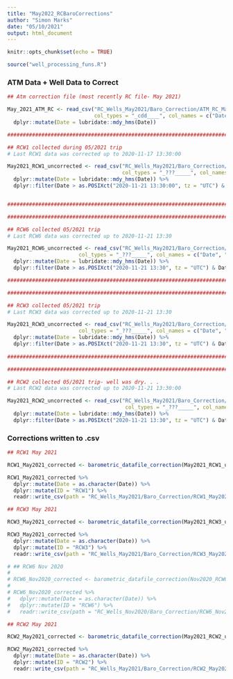 ```yaml
---
title: "May2022_RCBaroCorrections"
author: "Simon Marks"
date: "05/10/2021"
output: html_document
---
```


```r
knitr::opts_chunk$set(echo = TRUE)
```

```r

source("well_processing_funs.R")

```

### ATM Data + Well Data to Correct

```r

## Atm correction file (most recently RC file- May 2021)

May_2021_ATM_RC <- read_csv("RC_Wells_May2021/Baro_Correction/ATM_RC_May2021.csv", skip = 2,
                            col_types = "_cdd____", col_names = c("Date", "baro.pressure_psi", "baro.temp_F")) %>%
  dplyr::mutate(Date = lubridate::mdy_hms(Date))

#################################################################################################################

## RCW1 collected during 05/2021 trip
# Last RCW1 data was corrected up to 2020-11-17 13:30:00

May2021_RCW1_uncorrected <- read_csv("RC_Wells_May2021/Baro_Correction/RC1W_May2021_uncorrected.csv", skip = 2, 
                                     col_types = "_???_____", col_names = c("Date", "total.pressure_psi", "temp.ref_F")) %>% 
  dplyr::mutate(Date = lubridate::mdy_hms(Date)) %>% 
  dplyr::filter(Date > as.POSIXct("2020-11-21 13:30:00", tz = "UTC") & Date <= as.POSIXct("2021-05-01 11:00", tz = "UTC"))


#################################################################################################################

#################################################################################################################

## RCW6 collected 05/2021 trip
# Last RCW6 data was corrected up to 2020-11-21 13:30

May2021_RCW6_uncorrected <- read_csv("RC_Wells_May2021/Baro_Correction/RC6W_May2021_uncorrected.csv", skip = 2, 
                       col_types = "_???_____", col_names = c("Date", "total.pressure_psi", "temp.ref_F")) %>% 
  dplyr::mutate(Date = lubridate::mdy_hms(Date)) %>% 
  dplyr::filter(Date > as.POSIXct("2020-11-21 13:30", tz = "UTC") & Date <= as.POSIXct("2021-05-01 11:00", tz = "UTC"))

#################################################################################################################

#################################################################################################################

## RCW3 collected 05/2021 trip
# Last RCW3 data was corrected up to 2020-11-21 13:30

May2021_RCW3_uncorrected <- read_csv("RC_Wells_May2021/Baro_Correction/RC3W_May2021_uncorrected.csv", skip = 2, 
                       col_types = "_???_____", col_names = c("Date", "total.pressure_psi", "temp.ref_F")) %>% 
  dplyr::mutate(Date = lubridate::mdy_hms(Date)) %>% 
  dplyr::filter(Date > as.POSIXct("2020-11-21 13:30", tz = "UTC") & Date <= as.POSIXct("2021-05-01 11:00", tz = "UTC"))
  
#################################################################################################################

#################################################################################################################

## RCW2 collected 05/2021 trip- well was dry. . .
# Last RCW2 data was corrected up to 2020-11-21 13:30:00

May2021_RCW2_uncorrected <- read_csv("RC_Wells_May2021/Baro_Correction/RCW2_May2021_uncorrected.csv", skip = 2, 
                                      col_types = "_???_____", col_names = c("Date", "total.pressure_psi", "temp.ref_F")) %>% 
  dplyr::mutate(Date = lubridate::mdy_hms(Date)) %>% 
  dplyr::filter(Date > as.POSIXct("2020-11-21 13:30", tz = "UTC") & Date <= as.POSIXct("2021-05-01 11:00", tz = "UTC"))

```

### Corrections written to .csv

```r

## RCW1 May 2021

RCW1_May2021_corrected <- barometric_datafile_correction(May2021_RCW1_uncorrected, May_2021_ATM_RC)

RCW1_May2021_corrected %>% 
  dplyr::mutate(Date = as.character(Date)) %>% 
  dplyr::mutate(ID = "RCW1") %>% 
  readr::write_csv(path = "RC_Wells_May2021/Baro_Correction/RCW1_May2021_corrected.csv")

## RCW3 May 2021

RCW3_May2021_corrected <- barometric_datafile_correction(May2021_RCW3_uncorrected, May_2021_ATM_RC)

RCW3_May2021_corrected %>% 
  dplyr::mutate(Date = as.character(Date)) %>%
  dplyr::mutate(ID = "RCW3") %>%
  readr::write_csv(path = "RC_Wells_May2021/Baro_Correction/RCW3_May2021_corrected.csv")

# ## RCW6 Nov 2020
# 
# RCW6_Nov2020_corrected <- barometric_datafile_correction(Nov2020_RCW6_uncorrected, Nov_2020_ATM_RC)
# 
# RCW6_Nov2020_corrected %>% 
#   dplyr::mutate(Date = as.character(Date)) %>%
#   dplyr::mutate(ID = "RCW6") %>%
#   readr::write_csv(path = "RC_Wells_Nov2020/Baro_Correction/RCW6_Nov2020_corrected.csv")

## RCW2 May 2021

RCW2_May2021_corrected <- barometric_datafile_correction(May2021_RCW2_uncorrected, May_2021_ATM_RC)

RCW2_May2021_corrected %>% 
  dplyr::mutate(Date = as.character(Date)) %>%
  dplyr::mutate(ID = "RCW2") %>%
  readr::write_csv(path = "RC_Wells_May2021/Baro_Correction/RCW2_May2021_corrected.csv")

```
